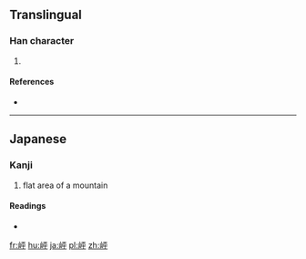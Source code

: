 ==Translingual==

===Han character===
{{Han char|rn=46|rad=山|as=05|sn=8|four=|canj=UMFJ|ids=⿰山平}}

# {{defn|Han|sort=山05}}

====References====
* {{Han ref|kx=0310.071|hdz=10766.081|uh=5CBC|ud=23740}}

----

==Japanese==

===Kanji===
{{ja-kanji|grade=|rs=山05}}

# flat area of a mountain

====Readings====
* {{ja-readings|on=|kun=[[ゆり]] (yuri)}}

[[fr:岼]]
[[hu:岼]]
[[ja:岼]]
[[pl:岼]]
[[zh:岼]]